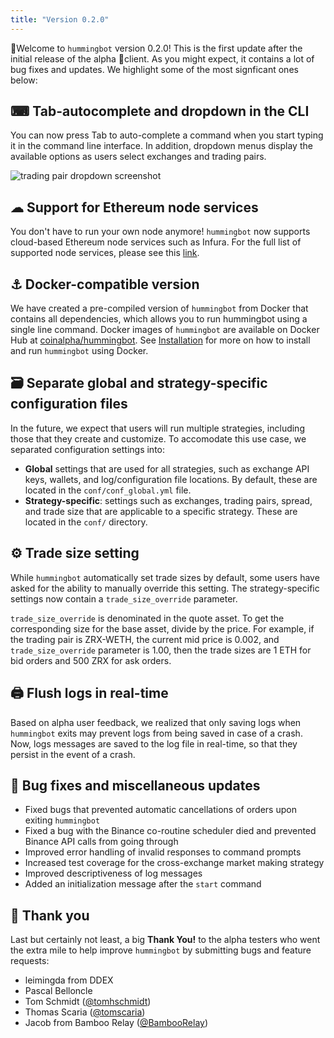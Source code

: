 ```yaml
---
title: "Version 0.2.0"
---
```


🚀Welcome to `hummingbot` version 0.2.0! This is the first update after the initial release of the alpha 🐣client. As you might expect, it contains a lot of bug fixes and updates. We highlight some of the most signficant ones below:

## ⌨ Tab-autocomplete and dropdown in the CLI

You can now press Tab to auto-complete a command when you start typing it in the command line interface. In addition, dropdown menus display the available options as users select exchanges and trading pairs.

![trading pair dropdown screenshot](/img/trading-pair-dropdown.png)

## ☁ Support for Ethereum node services

You don't have to run your own node anymore! `hummingbot` now supports cloud-based Ethereum node services such as Infura. For the full list of supported node services, please see this [link](/operation/connect-exchange/).

## ⚓ Docker-compatible version

We have created a pre-compiled version of `hummingbot` from Docker that contains all dependencies, which allows you to run hummingbot using a single line command. Docker images of `hummingbot` are available on Docker Hub at [coinalpha/hummingbot](https://hub.docker.com/r/coinalpha/hummingbot). See [Installation](/installation/windows/#install-via-docker) for more on how to install and run `hummingbot` using Docker.

## 🗃 Separate global and strategy-specific configuration files

In the future, we expect that users will run multiple strategies, including those that they create and customize. To accomodate this use case, we separated configuration settings into:

- **Global** settings that are used for all strategies, such as exchange API keys, wallets, and log/configuration file locations. By default, these are located in the `conf/conf_global.yml` file.
- **Strategy-specific**: settings such as exchanges, trading pairs, spread, and trade size that are applicable to a specific strategy. These are located in the `conf/` directory.

## ⚙ Trade size setting

While `hummingbot` automatically set trade sizes by default, some users have asked for the ability to manually override this setting. The strategy-specific settings now contain a `trade_size_override` parameter.

`trade_size_override` is denominated in the quote asset. To get the corresponding size for the base asset, divide by the price. For example, if the trading pair is ZRX-WETH, the current mid price is 0.002, and `trade_size_override` parameter is 1.00, then the trade sizes are 1 ETH for bid orders and 500 ZRX for ask orders.

## 🖨 Flush logs in real-time

Based on alpha user feedback, we realized that only saving logs when `hummingbot` exits may prevent logs from being saved in case of a crash. Now, logs messages are saved to the log file in real-time, so that they persist in the event of a crash.

## 🐞 Bug fixes and miscellaneous updates

- Fixed bugs that prevented automatic cancellations of orders upon exiting `hummingbot`
- Fixed a bug with the Binance co-routine scheduler died and prevented Binance API calls from going through
- Improved error handling of invalid responses to command prompts
- Increased test coverage for the cross-exchange market making strategy
- Improved descriptiveness of log messages
- Added an initialization message after the `start` command

## 🙏 Thank you

Last but certainly not least, a big **Thank You!** to the alpha testers who went the extra mile to help improve `hummingbot` by submitting bugs and feature requests:

- leimingda from DDEX
- Pascal Belloncle
- Tom Schmidt ([@tomhschmidt](https://twitter.com/tomhschmidt))
- Thomas Scaria ([@tomscaria](https://twitter.com/tomscaria))
- Jacob from Bamboo Relay ([@BambooRelay](https://twitter.com/BambooRelay))

